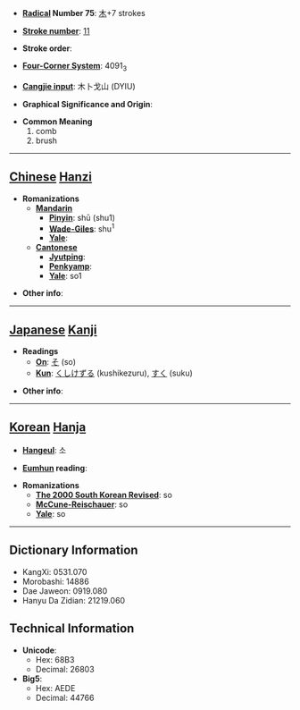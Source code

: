 * '''[[Wiktionary:Chinese radical index| Radical]] Number 75''': [[Wiktionary:Chinese radical index 木|木]]+7 strokes

* '''[[Wiktionary:Chinese total strokes index|Stroke number]]''': [[Wiktionary:Chinese total strokes index 11|11]]

* '''Stroke order''': 

* '''[[Wiktionary:Chinese four corner index|Four-Corner System]]''': 4091<sub>3</sub>

* '''[[Wiktionary:Chinese Cangjie index|Cangjie input]]''': 木卜戈山 (DYIU)

* '''Graphical Significance and Origin''': 

* '''Common Meaning'''
*#comb
*# brush


----

== [[Chinese]] [[Hanzi]] ==

* '''Romanizations'''
** '''[[Mandarin]]'''
*** '''[[Pinyin]]''': shū (shu1)
*** '''[[Wade-Giles]]''': shu<sup>1</sup>
*** '''[[Yale]]''': 
** '''[[Cantonese]]'''
*** '''[[Jyutping]]''':
*** '''[[Penkyamp]]''': 
*** '''[[Yale]]''': so1

* '''Other info''': 

----

== [[Japanese]] [[Kanji]] ==

* '''Readings'''
** '''[[On]]''': [[そ]] (so)
** '''[[Kun]]''': [[くしけずる]] (kushikezuru), [[すく]] (suku)

* '''Other info''':  

----

== [[Korean]] [[Hanja]] ==

* '''[[Hangeul]]''': 소

* '''[[Eumhun]] reading''': 

* '''Romanizations'''
** '''[[The 2000 South Korean Revised Romanization|The 2000 South Korean Revised]]''': so
** '''[[McCune-Reischauer]]''': so
** '''[[Yale]]''': so

----

== Dictionary Information ==

* KangXi: 0531.070
* Morobashi: 14886
* Dae Jaweon: 0919.080
* Hanyu Da Zidian: 21219.060

== Technical Information ==

* '''Unicode''':
** Hex: 68B3
** Decimal: 26803
* '''Big5''':
** Hex: AEDE
** Decimal: 44766
